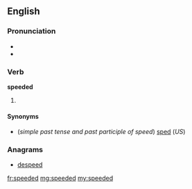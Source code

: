 ==English==

===Pronunciation===
* {{X-SAMPA|/'spi:d@d/}}
* {{IPA|/ˈspiːdəd/}}

===Verb===
'''speeded'''

# {{British}} {{past of|speed}}

====Synonyms====
* (''simple past tense and past participle of speed'') [[sped]] (''US'')

===Anagrams===
* [[despeed#English|despeed]]

[[fr:speeded]]
[[mg:speeded]]
[[my:speeded]]